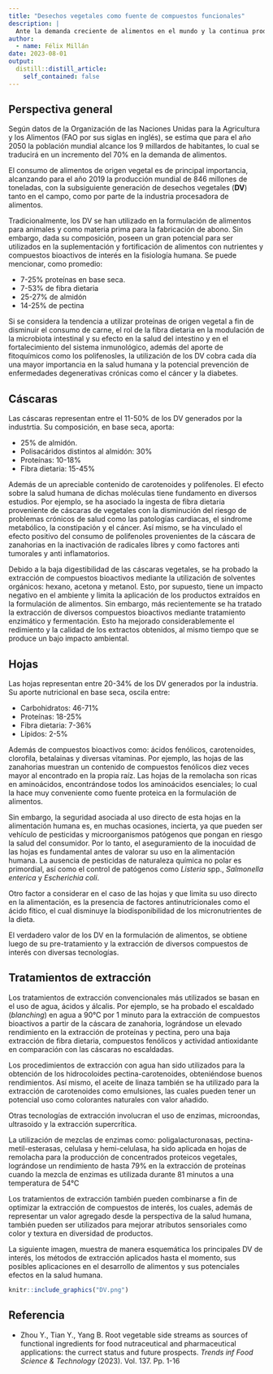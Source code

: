 ```yaml
---
title: "Desechos vegetales como fuente de compuestos funcionales"
description: |
  Ante la demanda creciente de alimentos en el mundo y la continua producción de desechos vegetales en el campo y la industria, esta publicación explora la potencial aplicación de tales desechos, como fuente de ingredientes funcionales y nutricionales para el desarrollo de alimentos, 
author:
  - name: Félix Millán
date: 2023-08-01
output:
  distill::distill_article:
    self_contained: false
---
```


## Perspectiva general

Según datos de la Organización de las Naciones Unidas para la Agricultura y los Alimentos (FAO por sus siglas en inglés), se estima que para el año 2050 la población mundial alcance los 9 millardos de habitantes, lo cual se traducirá en un incremento del 70% en la demanda de alimentos. 

El consumo de alimentos de origen vegetal es de principal importancia, alcanzando para el año 2019 la producción mundial de 846 millones de toneladas, con la subsiguiente generación de desechos vegetales (**DV**) tanto en el campo, como por parte de la industria procesadora de alimentos.

Tradicionalmente, los DV se han utilizado en la formulación de alimentos para animales y como materia prima para la fabricación de abono. Sin embargo, dada su composición, poseen un gran potencial para ser utilizados en la suplementación y fortificación de alimentos con nutrientes y  compuestos bioactivos de interés en la fisiología humana. Se puede mencionar, como promedio:

* 7-25% proteínas en base seca.
* 7-53% de fibra dietaria
* 25-27% de almidón
* 14-25% de pectina

Si se considera la tendencia a utilizar proteínas de origen vegetal a fin de disminuir el consumo de carne, el rol de la fibra dietaria en la modulación de la microbiota intestinal y su efecto en la salud del intestino y en el fortalecimiento del sistema inmunológico, además del aporte de fitoquímicos como los polifenosles, la utilización de los DV cobra cada día una mayor importancia en la salud humana y la potencial prevención de enfermedades degenerativas crónicas como el cáncer y la diabetes.

## Cáscaras

Las cáscaras representan entre el 11-50% de los DV generados por la industrtia. Su composición, en base seca, aporta:

* 25% de almidón.
* Polisacáridos distintos al almidón: 30%
* Proteínas: 10-18%
* Fibra dietaria: 15-45%

Además de un apreciable contenido de carotenoides y polifenoles. El efecto sobre la salud humana de dichas moléculas tiene fundamento en diversos estudios. Por ejemplo, se ha asociado la ingesta de fibra dietaria proveniente de cáscaras de vegetales con la disminución del riesgo de problemas crónicos de salud como las patologías cardiacas, el sindrome metabólico, la constipación y el cáncer. Así mismo, se ha vinculado el efecto positivo del consumo de polifenoles provenientes de la cáscara de zanahorias en la inactivación de radicales libres y como factores anti tumorales y anti inflamatorios.

Debido a la baja digestibilidad de las cáscaras vegetales, se ha probado la extracción de compuestos bioactivos mediante la utilización de solventes orgánicos: hexano, acetona y metanol. Esto, por supuesto, tiene un impacto negativo en el ambiente y limita la aplicación de los productos extraídos en la formulación de alimentos. Sin embargo, más recientemente se ha tratado la extracción de diversos compuestos bioactivos mediante tratamiento enzimático y fermentación. Esto ha mejorado considerablemente el redimiento y la calidad de los extractos obtenidos, al mismo tiempo que se produce un bajo impacto ambiental.

## Hojas

Las hojas representan entre 20-34% de los DV generados por la industria. Su aporte nutricional en base seca, oscila entre:

* Carbohidratos: 46-71%
* Proteínas: 18-25%
* Fibra dietaria: 7-36%
* Lípidos: 2-5%

Además de compuestos bioactivos como: ácidos fenólicos, carotenoides, clorofila, betalainas y diversas vitaminas. Por ejemplo, las hojas de las zanahorias muestran un contenido de compuestos fenólicos diez veces mayor al encontrado en la propia raíz. Las hojas de la remolacha son ricas en aminoácidos, encontrándose todos los aminoácidos esenciales; lo cual la hace muy conveniente como fuente proteica en la formulación de alimentos.

Sin embargo, la seguridad asociada al uso directo de esta hojas en la alimentación humana es, en muchas ocasiones, incierta, ya que pueden ser vehículo de pesticidas y microorganismos patógenos que pongan en riesgo la salud del consumidor. Por lo tanto, el aseguramiento de la inocuidad de las hojas es fundamental antes de valorar su uso en la alimentación humana. La ausencia de pesticidas de naturaleza química no polar es primordial, así como el control de patógenos como *Listeria* spp., *Salmonella enterica* y *Escherichia coli*.

Otro factor a considerar en el caso de las hojas y que limita su uso directo en la alimentación, es la presencia de factores antinutricionales como el ácido fítico, el cual disminuye la biodisponibilidad de los micronutrientes de la dieta.

El verdadero valor de los DV en la formulación de alimentos, se obtiene luego de su pre-tratamiento y la extracción de diversos compuestos de interés con diversas tecnologías.

## Tratamientos de extracción

Los tratamientos de extracción convencionales más utilizados se basan en el uso de agua, ácidos y álcalis. Por ejemplo, se ha probado el escaldado (*blanching*) en agua a 90°C por 1 minuto para la extracción de compuestos bioactivos a partir de la cáscara de zanahoria, lográndose un elevado rendimiento en la extracción de proteínas y pectina, pero una baja extracción de fibra dietaria, compuestos fenólicos y actividad antioxidante en comparación con las cáscaras no escaldadas.

Los procedimientos de extracción con agua han sido utilizados para la obtención de los hidrocoloides pectina-carotenoides, obteniéndose buenos rendimientos. Así mismo, el aceite de linaza también se ha utilizado para la extracción de carotenoides como emulsiones, las cuales pueden tener un potencial uso como colorantes naturales con valor añadido.

Otras tecnologías de extracción involucran el uso de enzimas, microondas, ultrasoido y la extracción supercrítica.

La utilización de mezclas de enzimas como: poligalacturonasas, pectina-metil-esterasas, celulasa y hemi-celulasa, ha sido aplicada en hojas de remolacha para la producción de concentrados proteicos vegetales, lográndose un rendimiento de hasta 79% en la extracción de proteínas cuando la mezcla de enzimas es utilizada durante 81 minutos a una temperatura de 54°C

Los tratamientos de extracción también pueden combinarse a fin de optimizar la extracción de compuestos de interés, los cuales, además de representar un valor agregado desde la perspectiva de la salud humana, también pueden ser utilizados para mejorar atributos sensoriales como color y textura en diversidad de productos.

La siguiente imagen, muestra de manera esquemática los principales DV de interés, los métodos de extracción aplicados hasta el momento, sus posibles aplicaciones en el desarrollo de alimentos y sus potenciales efectos en la salud humana.

```r
knitr::include_graphics("DV.png")
```

## Referencia

* Zhou Y., Tian Y., Yang B. Root vegetable side streams as sources of        functional ingredients for food nutraceutical and pharmaceutical           applications: the currect status and future prospects. *Trends inf Food    Science & Technology* (2023). Vol. 137. Pp. 1-16